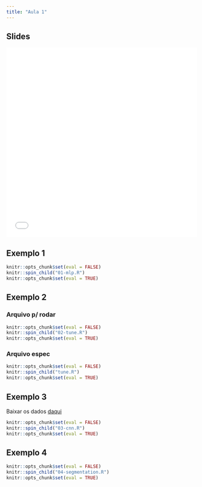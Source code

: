 ```yaml
---
title: "Aula 1"
---
```


## Slides

![](./slides/Dia 01.pdf){width="100%" height="500px"}

## Exemplo 1

```r
knitr::opts_chunk$set(eval = FALSE)
knitr::spin_child("01-mlp.R")
knitr::opts_chunk$set(eval = TRUE)
```

## Exemplo 2

### Arquivo p/ rodar

```r
knitr::opts_chunk$set(eval = FALSE)
knitr::spin_child("02-tune.R")
knitr::opts_chunk$set(eval = TRUE)
```

### Arquivo espec

```r
knitr::opts_chunk$set(eval = FALSE)
knitr::spin_child("tune.R")
knitr::opts_chunk$set(eval = TRUE)
```

## Exemplo 3

Baixar os dados [daqui](https://www.robots.ox.ac.uk/~vgg/data/pets/) 


```r
knitr::opts_chunk$set(eval = FALSE)
knitr::spin_child("03-cnn.R")
knitr::opts_chunk$set(eval = TRUE)
```

## Exemplo 4

```r
knitr::opts_chunk$set(eval = FALSE)
knitr::spin_child("04-segmentation.R")
knitr::opts_chunk$set(eval = TRUE)
```
